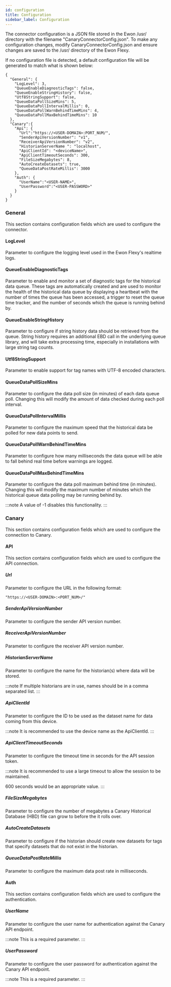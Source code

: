 ```yaml
---
id: configuration
title: Configuration
sidebar_label: Configuration
---
```



The connector configuration is a JSON file stored in the Ewon /usr/ directory with the filename "CanaryConnectorConfig.json".
To make any configuration changes, modify CanaryConnectorConfig.json and ensure changes are saved
to the /usr/ directory of the Ewon Flexy.

If no configuration file is detected, a default configuration file will be generated to match what is shown below:

```
{
  "General": {
    "LogLevel": 3,
    "QueueEnableDiagnosticTags": false,
    "QueueEnableStringHistory": false,
    "Utf8StringSupport": false,
    "QueueDataPollSizeMins": 5,
    "QueueDataPollIntervalMillis": 0,
    "QueueDataPollWarnBehindTimeMins": 4,
    "QueueDataPollMaxBehindTimeMins": 10
  },
  "Canary":{
    "Api": {
      "Url":"https://<USER-DOMAIN>:PORT_NUM/",
      "SenderApiVersionNumber": "v1",
      "ReceiverApiVersionNumber": "v2",
      "HistorianServerName ": "localhost",
      "ApiClientId": "<deviceName>",
      "ApiClientTimeoutSeconds": 300,
      "FileSizeMegabytes": 8,
      "AutoCreateDatasets": true,
      "QueueDataPostRateMillis": 3000
    },
    "Auth": {
      "UserName":"<USER-NAME>",
      "UserPassword":"<USER-PASSWORD>"
    }
  }
}
```

### General
This section contains configuration fields which are used to configure the connector.

#### LogLevel
Parameter to configure the logging level used in the Ewon Flexy's realtime logs.
<LoggingPartial/>

#### QueueEnableDiagnosticTags
Parameter to enable and monitor a set of diagnostic tags for the historical data queue.
These tags are automatically created and are used to monitor the health of the historical data queue
by displaying a heartbeat with the number of times the queue has been accessed, a trigger to reset the
queue time tracker, and the number of seconds which the queue is running behind by.

#### QueueEnableStringHistory
Parameter to configure if string history data should be retrieved from the queue.
String history requires an additional EBD call in the underlying queue library, and will take extra
processing time, especially in installations with large string tag counts.

#### Utf8StringSupport
Parameter to enable support for tag names with UTF-8 encoded characters.

#### QueueDataPollSizeMins
Parameter to configure the data poll size (in minutes) of each data queue poll.
Changing this will modify the amount of data checked during each poll interval.

#### QueueDataPollIntervalMillis
Parameter to configure the maximum speed that the historical data be polled for new data points to send.

#### QueueDataPollWarnBehindTimeMins
Parameter to configure how many milliseconds the data queue will be able to fall behind real time before warnings are logged.

#### QueueDataPollMaxBehindTimeMins
Parameter to configure the data poll maximum behind time (in minutes).
Changing this will modify the maximum number of minutes which the historical queue data polling may be running behind by.

:::note
A value of -1 disables this functionality.
:::

### Canary
This section contains configuration fields which are used to configure the connection to Canary.

#### API
This section contains configuration fields which are used to configure the API connection.

##### Url
Parameter to configure the URL in the following format:
```
"https://<USER-DOMAIN>:<PORT_NUM>/"
```

##### SenderApiVersionNumber
Parameter to configure the sender API version number.

##### ReceiverApiVersionNumber
Parameter to configure the receiver API version number.

##### HistorianServerName
Parameter to configure the name for the historian(s) where data will be stored.

:::note
If multiple historians are in use, names should be in a comma separated list.
:::

##### ApiClientId
Parameter to configure the ID to be used as the dataset name for data coming from this device.

:::note
It is recommended to use the device name as the ApiClientId.
:::

##### ApiClientTimeoutSeconds
Parameter to configure the timeout time in seconds for the API session token.

:::note
It is recommended to use a large timeout to allow the session to be maintained.

600 seconds would be an appropriate value.
:::

##### FileSizeMegabytes
Parameter to configure the number of megabytes a Canary Historical Database (HBD) file can grow to before the it rolls over.

##### AutoCreateDatasets
Parameter to configure if the historian should create new datasets for tags that specify
datasets that do not exist in the historian.

##### QueueDataPostRateMillis
Parameter to configure the maximum data post rate in milliseconds.

#### Auth
This section contains configuration fields which are used to configure the authentication.

##### UserName
Parameter to configure the user name for authentication against the Canary API endpoint.

:::note
This is a required parameter.
:::

##### UserPassword
Parameter to configure the user password for authentication against the Canary API endpoint.

:::note
This is a required parameter.
:::
